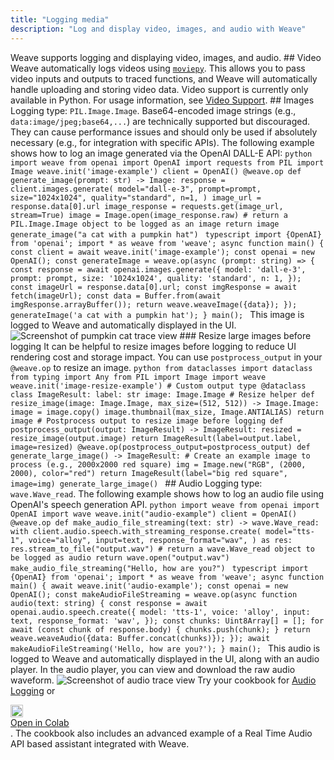 ```yaml
---
title: "Logging media"
description: "Log and display video, images, and audio with Weave"
---
```

Weave supports logging and displaying video, images, and audio. ## Video Weave automatically logs videos using [`moviepy`](https://zulko.github.io/moviepy/). This allows you to pass video inputs and outputs to traced functions, and Weave will automatically handle uploading and storing video data. <Note> Video support is currently only available in Python. </Note> For usage information, see [Video Support](../tracking/video). ## Images Logging type: `PIL.Image.Image`. <Warning> Base64-encoded image strings (e.g., `data:image/jpeg;base64,...`) are technically supported but discouraged. They can cause performance issues and should only be used if absolutely necessary (e.g., for integration with specific APIs). </Warning> The following example shows how to log an image generated via the OpenAI DALL-E API: <Tabs> <Tab title="Python"> ```python import weave from openai import OpenAI import requests from PIL import Image weave.init('image-example') client = OpenAI() @weave.op def generate_image(prompt: str) -> Image: response = client.images.generate( model="dall-e-3", prompt=prompt, size="1024x1024", quality="standard", n=1, ) image_url = response.data[0].url image_response = requests.get(image_url, stream=True) image = Image.open(image_response.raw) # return a PIL.Image.Image object to be logged as an image return image generate_image("a cat with a pumpkin hat") ``` </Tab> <Tab title="TypeScript"> ```typescript import {OpenAI} from 'openai'; import * as weave from 'weave'; async function main() { const client = await weave.init('image-example'); const openai = new OpenAI(); const generateImage = weave.op(async (prompt: string) => { const response = await openai.images.generate({ model: 'dall-e-3', prompt: prompt, size: '1024x1024', quality: 'standard', n: 1, }); const imageUrl = response.data[0].url; const imgResponse = await fetch(imageUrl); const data = Buffer.from(await imgResponse.arrayBuffer()); return weave.weaveImage({data}); }); generateImage('a cat with a pumpkin hat'); } main(); ``` </Tab> </Tabs> This image is logged to Weave and automatically displayed in the UI. ![Screenshot of pumpkin cat trace view](/guides/core-types/imgs/cat-pumpkin-trace.png) ### Resize large images before logging It can be helpful to resize images before logging to reduce UI rendering cost and storage impact. You can use `postprocess_output` in your `@weave.op` to resize an image. ```python from dataclasses import dataclass from typing import Any from PIL import Image import weave weave.init('image-resize-example') # Custom output type @dataclass class ImageResult: label: str image: Image.Image # Resize helper def resize_image(image: Image.Image, max_size=(512, 512)) -> Image.Image: image = image.copy() image.thumbnail(max_size, Image.ANTIALIAS) return image # Postprocess output to resize image before logging def postprocess_output(output: ImageResult) -> ImageResult: resized = resize_image(output.image) return ImageResult(label=output.label, image=resized) @weave.op(postprocess_output=postprocess_output) def generate_large_image() -> ImageResult: # Create an example image to process (e.g., 2000x2000 red square) img = Image.new("RGB", (2000, 2000), color="red") return ImageResult(label="big red square", image=img) generate_large_image() ``` ## Audio Logging type: `wave.Wave_read`. The following example shows how to log an audio file using OpenAI's speech generation API. <Tabs> <Tab title="Python"> ```python import weave from openai import OpenAI import wave weave.init("audio-example") client = OpenAI() @weave.op def make_audio_file_streaming(text: str) -> wave.Wave_read: with client.audio.speech.with_streaming_response.create( model="tts-1", voice="alloy", input=text, response_format="wav", ) as res: res.stream_to_file("output.wav") # return a wave.Wave_read object to be logged as audio return wave.open("output.wav") make_audio_file_streaming("Hello, how are you?") ``` </Tab> <Tab title="TypeScript"> ```typescript import {OpenAI} from 'openai'; import * as weave from 'weave'; async function main() { await weave.init('audio-example'); const openai = new OpenAI(); const makeAudioFileStreaming = weave.op(async function audio(text: string) { const response = await openai.audio.speech.create({ model: 'tts-1', voice: 'alloy', input: text, response_format: 'wav', }); const chunks: Uint8Array[] = []; for await (const chunk of response.body) { chunks.push(chunk); } return weave.weaveAudio({data: Buffer.concat(chunks)}); }); await makeAudioFileStreaming('Hello, how are you?'); } main(); ``` </Tab> </Tabs> This audio is logged to Weave and automatically displayed in the UI, along with an audio player. In the audio player, you can view and download the raw audio waveform. ![Screenshot of audio trace view](/guides/core-types/imgs/audio-trace.png) <Tip> Try your cookbook for [Audio Logging](/cookbooks/audio_with_weave) or <a href="https://colab.research.google.com/github/wandb/weave/blob/master/docs/./notebooks/audio_with_weave.ipynb" target="_blank" rel="noopener noreferrer" class="navbar__item navbar__link button button--secondary button--med margin-right--sm notebook-cta-button"><div><img src="https://upload.wikimedia.org/wikipedia/commons/archive/d/d0/20221103151430%21Google_Colaboratory_SVG_Logo.svg" alt="Open In Colab" height="20px" /><div>Open in Colab</div></div></a>. The cookbook also includes an advanced example of a Real Time Audio API based assistant integrated with Weave. </Tip>